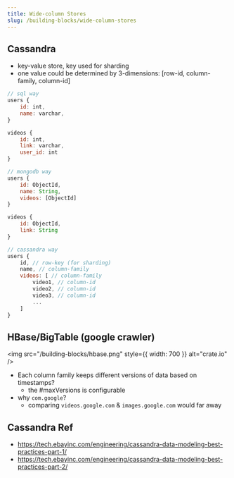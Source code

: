 ```yaml
---
title: Wide-column Stores
slug: /building-blocks/wide-column-stores
---
```


## Cassandra

- key-value store, key used for sharding
- one value could be determined by 3-dimensions: [row-id, column-family, column-id]

```js
// sql way
users {
    id: int,
    name: varchar,
}

videos {
    id: int,
    link: varchar,
    user_id: int
}

// mongodb way
users {
    id: ObjectId,
    name: String,
    videos: [ObjectId]
}

videos {
    id: ObjectId,
    link: String
}

// cassandra way
users {
    id, // row-key (for sharding)
    name, // column-family
    videos: [ // column-family
        video1, // column-id
        video2, // column-id
        video3, // column-id
        ...
    ]
}
```

## HBase/BigTable (google crawler)

<img src="/building-blocks/hbase.png" style={{ width: 700 }} alt="crate.io" />

- Each column family keeps different versions of data based on timestamps?
  - the #maxVersions is configurable
- why `com.google`?
  - comparing `videos.google.com` & `images.google.com` would far away

## Cassandra Ref

- https://tech.ebayinc.com/engineering/cassandra-data-modeling-best-practices-part-1/
- https://tech.ebayinc.com/engineering/cassandra-data-modeling-best-practices-part-2/
